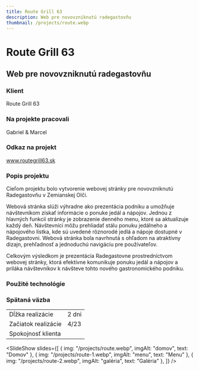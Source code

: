 ```yaml
---
title: Route Grill 63
description: Web pre novovzniknutú radegastovňu
thumbnail: /projects/route.webp
---
```



# Route Grill 63

## Web pre novovzniknutú radegastovňu

### Klient

Route Grill 63

### Na projekte pracovali

Gabriel & Marcel

### Odkaz na projekt

www.routegrill63.sk

### Popis projektu

Cieľom projektu bolo vytvorenie webovej stránky pre novovzniknutú Radegastovňu v Zemianskej Olči.

Webová stránka slúži výhradne ako prezentácia podniku a umožňuje návštevníkom získať informácie o
ponuke jedál a nápojov. Jednou z hlavných funkcií stránky je zobrazenie denného menu, ktoré sa aktualizuje každý deň.
Návštevníci môžu prehliadať stálu ponuku jedálneho a nápojového lístka, kde sú uvedené rôznorodé jedlá a nápoje dostupné v Radegastovni.
Webová stránka bola navrhnutá s ohľadom na atraktívny dizajn, prehľadnosť a jednoduchú navigáciu pre používateľov.

Celkovým výsledkom je prezentácia Radegastovne prostredníctvom webovej stránky, ktorá efektívne komunikuje ponuku
jedál a nápojov a priláka návštevníkov k návšteve tohto nového gastronomického podniku.

### Použité technológie

<div class="not-prose mt-5 flex flex-wrap gap-7">
  <Technology name="Astro" color="#7310a3" size={40}>
    <Icon name="simple-icons:astro" size={40} />
  </Technology>
  <Technology name="TypeScript" color="#3178c6" size={40}>
    <Icon name="logos:typescript-icon" size={40} />
  </Technology>
  <Technology name="tailwindcss" color="#139494" size={40}>
    <Icon name="logos:tailwindcss-icon" size={40} />
  </Technology>
</div>

### Spätaná väzba

|                     |                            |
| ------------------- | -------------------------- |
| Dĺžka realizácie    | 2 dni                      |
| Začiatok realizácie | 4/23                       |
| Spokojnosť klienta  | <StarsRating rating={4} /> |

<SlideShow
  slides={[
    { img: "/projects/route.webp", imgAlt: "domov", text: "Domov" },
    { img: "/projects/route-1.webp", imgAlt: "menu", text: "Menu" },
    { img: "/projects/route-2.webp", imgAlt: "galéria", text: "Galéria" },
  ]}
/>
